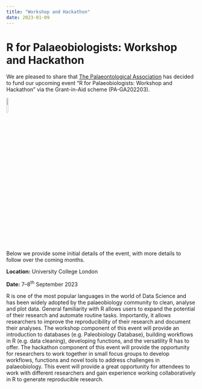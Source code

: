 ```yaml
---
title: "Workshop and Hackathon"
date: 2023-01-09
---
```


# R for Palaeobiologists: Workshop and Hackathon

We are pleased to share that [The Palaeontological Association](https://www.palass.org) has decided to fund our upcoming event "R for Palaeobiologists: Workshop and Hackathon" via the Grant-in-Aid scheme (PA-GA202203).

![](/images/palass-logo.jpg){fig-align="center" width="10%"}

Below we provide some initial details of the event, with more details to follow over the coming months.

**Location:** University College London

**Date:** 7--8^th^ September 2023

::: justify
R is one of the most popular languages in the world of Data Science and has been widely adopted by the palaeobiology community to clean, analyse and plot data. General familiarity with R allows users to expand the potential of their research and automate routine tasks. Importantly, it allows researchers to improve the reproducibility of their research and document their analyses. The workshop component of this event will provide an introduction to databases (e.g. Paleobiology Database), building workflows in R (e.g. data cleaning), developing functions, and the versatility R has to offer. The hackathon component of this event will provide the opportunity for researchers to work together in small focus groups to develop workflows, functions and novel tools to address challenges in palaeobiology. This event will provide a great opportunity for attendees to work with different researchers and gain experience working collaboratively in R to generate reproducible research.
:::
